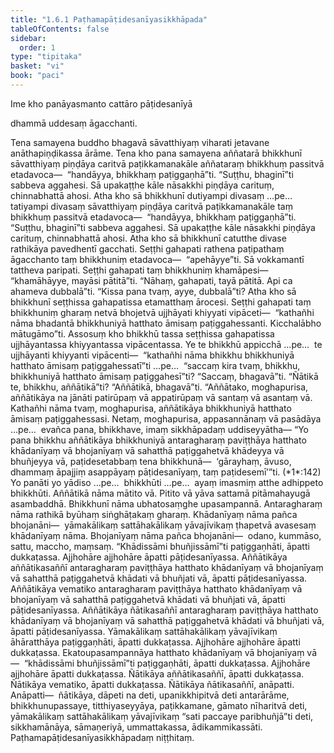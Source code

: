 ```yaml
---
title: "1.6.1 Paṭhamapāṭidesanīyasikkhāpada"
tableOfContents: false
sidebar:
  order: 1
type: "tipitaka"
basket: "vi"
book: "paci"
---
```



<DynamicBreadcrumb />


<Paragraph number="1599" type="center" book="paci">
Ime kho panāyasmanto cattāro pāṭidesanīyā

  
dhammā uddesaṃ āgacchanti.


</Paragraph>

<Division number="552" book="paci" e="ch" v="2" p="227">

<Paragraph number="1600" book="paci">
Tena samayena buddho bhagavā sāvatthiyaṃ viharati jetavane anāthapiṇḍikassa ārāme. Tena kho pana samayena aññatarā bhikkhunī sāvatthiyaṃ piṇḍāya caritvā paṭikkamanakāle aññataraṃ bhikkhuṃ passitvā etadavoca—  “handāyya, bhikkhaṃ paṭiggaṇhā”ti. “Suṭṭhu, bhaginī”ti sabbeva aggahesi. Sā upakaṭṭhe kāle nāsakkhi piṇḍāya carituṃ, chinnabhattā ahosi. Atha kho sā bhikkhunī dutiyampi divasaṃ …pe…  tatiyampi divasaṃ sāvatthiyaṃ piṇḍāya caritvā paṭikkamanakāle taṃ bhikkhuṃ passitvā etadavoca—  “handāyya, bhikkhaṃ paṭiggaṇhā”ti. “Suṭṭhu, bhaginī”ti sabbeva aggahesi. Sā upakaṭṭhe kāle nāsakkhi piṇḍāya carituṃ, chinnabhattā ahosi. Atha kho sā bhikkhunī catutthe divase rathikāya pavedhentī gacchati. Seṭṭhi gahapati rathena paṭipathaṃ āgacchanto taṃ bhikkhuniṃ etadavoca—  “apehāyye”ti. Sā vokkamantī tattheva paripati. Seṭṭhi gahapati taṃ bhikkhuniṃ khamāpesi—  “khamāhāyye, mayāsi pātitā”ti. “Nāhaṃ, gahapati, tayā pātitā. Api ca ahameva dubbalā”ti. “Kissa pana tvaṃ, ayye, dubbalā”ti? Atha kho sā bhikkhunī seṭṭhissa gahapatissa etamatthaṃ ārocesi. Seṭṭhi gahapati taṃ bhikkhuniṃ gharaṃ netvā bhojetvā ujjhāyati khiyyati vipāceti—  “kathañhi nāma bhadantā bhikkhuniyā hatthato āmisaṃ paṭiggahessanti. Kicchalābho mātugāmo”ti.
</Paragraph>

<Paragraph number="1601" book="paci">
Assosuṃ kho bhikkhū tassa seṭṭhissa gahapatissa ujjhāyantassa khiyyantassa vipācentassa. Ye te bhikkhū appicchā …pe…  te ujjhāyanti khiyyanti vipācenti—  “kathañhi nāma bhikkhu bhikkhuniyā hatthato āmisaṃ paṭiggahessatī”ti …pe…  “saccaṃ kira tvaṃ, bhikkhu, bhikkhuniyā hatthato āmisaṃ paṭiggahesī”ti? “Saccaṃ, bhagavā”ti. “Ñātikā te, bhikkhu, aññātikā”ti? “Aññātikā, bhagavā”ti. “Aññātako, moghapurisa, aññātikāya na jānāti patirūpaṃ vā appatirūpaṃ vā santaṃ vā asantaṃ vā. Kathañhi nāma tvaṃ, moghapurisa, aññātikāya bhikkhuniyā hatthato āmisaṃ paṭiggahessasi. Netaṃ, moghapurisa, appasannānaṃ vā pasādāya …pe…  evañca pana, bhikkhave, imaṃ sikkhāpadaṃ uddiseyyātha—
</Paragraph>

</Division>
<Division number="553" book="paci" e="ch" v="2" p="228">

<Paragraph number="1602" book="paci">
<Emphasis>“Yo pana bhikkhu aññātikāya bhikkhuniyā antaragharaṃ paviṭṭhāya hatthato khādanīyaṃ vā bhojanīyaṃ vā sahatthā paṭiggahetvā khādeyya vā bhuñjeyya vā, paṭidesetabbaṃ tena bhikkhunā—  ‘gārayhaṃ, āvuso, dhammaṃ āpajjiṃ asappāyaṃ pāṭidesanīyaṃ, taṃ paṭidesemī’”</Emphasis>ti. (*1*:<Emphasis>142</Emphasis>)
</Paragraph>

</Division>
<Division number="554" book="paci" e="ch" v="2" p="228">

<Paragraph number="1603" book="paci">
<Emphasis>Yo panā</Emphasis>ti yo yādiso …pe…  <Emphasis>bhikkhū</Emphasis>ti …pe…  ayaṃ imasmiṃ atthe adhippeto bhikkhūti.
</Paragraph>

<Paragraph number="1604" book="paci">
<Emphasis>Aññātikā</Emphasis> nāma mātito vā. Pitito vā yāva sattamā pitāmahayugā asambaddhā.
</Paragraph>

<Paragraph number="1605" book="paci">
<Emphasis>Bhikkhunī</Emphasis> nāma ubhatosaṃghe upasampannā.
</Paragraph>

<Paragraph number="1606" book="paci">
<Emphasis>Antaragharaṃ</Emphasis> nāma rathikā byūhaṃ siṅghāṭakaṃ gharaṃ.
</Paragraph>

<Paragraph number="1607" book="paci">
<Emphasis>Khādanīyaṃ</Emphasis> nāma pañca bhojanāni—  yāmakālikaṃ sattāhakālikaṃ yāvajīvikaṃ ṭhapetvā avasesaṃ khādanīyaṃ nāma.
</Paragraph>

<Paragraph number="1608" book="paci">
<Emphasis>Bhojanīyaṃ</Emphasis> nāma pañca bhojanāni—  odano, kummāso, sattu, maccho, maṃsaṃ. “Khādissāmi bhuñjissāmī”ti paṭiggaṇhāti, āpatti dukkaṭassa. Ajjhohāre ajjhohāre āpatti pāṭidesanīyassa.
</Paragraph>

</Division>
<Division number="555" book="paci" e="ch" v="2" p="228">

<Paragraph number="1609" book="paci">
Aññātikāya aññātikasaññī antaragharaṃ paviṭṭhāya hatthato khādanīyaṃ vā bhojanīyaṃ vā sahatthā paṭiggahetvā khādati vā bhuñjati vā, āpatti pāṭidesanīyassa. Aññātikāya vematiko antaragharaṃ paviṭṭhāya hatthato khādanīyaṃ vā bhojanīyaṃ vā sahatthā paṭiggahetvā khādati vā bhuñjati vā, āpatti pāṭidesanīyassa. Aññātikāya ñātikasaññī antaragharaṃ paviṭṭhāya hatthato khādanīyaṃ vā bhojanīyaṃ vā sahatthā paṭiggahetvā khādati vā bhuñjati vā, āpatti pāṭidesanīyassa.
</Paragraph>

<Paragraph number="1610" book="paci">
Yāmakālikaṃ sattāhakālikaṃ yāvajīvikaṃ āhāratthāya paṭiggaṇhāti, āpatti dukkaṭassa. Ajjhohāre ajjhohāre āpatti dukkaṭassa. Ekatoupasampannāya hatthato khādanīyaṃ vā bhojanīyaṃ vā—  “khādissāmi bhuñjissāmī”ti paṭiggaṇhāti, āpatti dukkaṭassa. Ajjhohāre ajjhohāre āpatti dukkaṭassa. Ñātikāya aññātikasaññī, āpatti dukkaṭassa. Ñātikāya vematiko, āpatti dukkaṭassa. Ñātikāya ñātikasaññī, anāpatti.
</Paragraph>

</Division>
<Division number="556" book="paci" e="ch" v="2" p="229">

<Paragraph number="1611" book="paci">
Anāpatti—  ñātikāya, dāpeti na deti, upanikkhipitvā deti antarārāme, bhikkhunupassaye, titthiyaseyyāya, paṭikkamane, gāmato nīharitvā deti, yāmakālikaṃ sattāhakālikaṃ yāvajīvikaṃ “sati paccaye paribhuñjā”ti deti, sikkhamānāya, sāmaṇeriyā, ummattakassa, ādikammikassāti.

</Paragraph>
</Division>

<Paragraph number="1612" type="center" book="paci">
Paṭhamapāṭidesanīyasikkhāpadaṃ niṭṭhitaṃ.
</Paragraph>